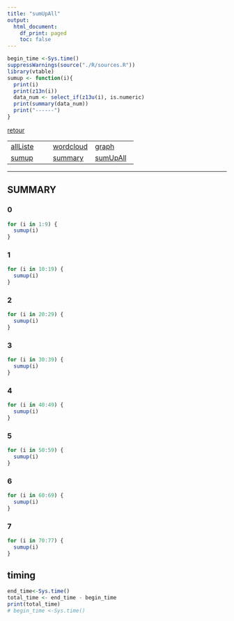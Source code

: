 ```yaml
---
title: "sumUpAll"
output:
  html_document:
    df_print: paged
    toc: false
---
```


```r
begin_time <-Sys.time()
suppressWarnings(source("./R/sources.R"))
library(vtable)
sumup <- function(i){
  print(i)
  print(z13n(i))
  data_num <- select_if(z13u(i), is.numeric) 
  print(summary(data_num))
  print("------")
}
```


[retour](./../index.html)  

<!-- -->
||||  
|---|---|---|  
|[allListe](./allListe.html)|[wordcloud](./wordcloud.html)|[graph](./mygraph.html)|  
|[sumup](./sumup.html)|[summary](./summary.html)|[sumUpAll](./sumUpAll.html)|

---

## SUMMARY

### 0
```r
for (i in 1:9) {
  sumup(i)
}
```

<div style="page-break-after: always; visibility: hidden"> 
\pagebreak 
</div>

### 1
```r
for (i in 10:19) {
  sumup(i)
}
```

<div style="page-break-after: always; visibility: hidden"> 
\pagebreak 
</div>

### 2
```r
for (i in 20:29) {
  sumup(i)
}
```

<div style="page-break-after: always; visibility: hidden"> 
\pagebreak 
</div>

### 3
```r
for (i in 30:39) {
  sumup(i)
}
```

<div style="page-break-after: always; visibility: hidden"> 
\pagebreak 
</div>

### 4
```r
for (i in 40:49) {
  sumup(i)
}
```

<div style="page-break-after: always; visibility: hidden"> 
\pagebreak 
</div>

### 5
```r
for (i in 50:59) {
  sumup(i)
}
```

<div style="page-break-after: always; visibility: hidden"> 
\pagebreak 
</div>

### 6
```r
for (i in 60:69) {
  sumup(i)
}
```

<div style="page-break-after: always; visibility: hidden"> 
\pagebreak 
</div>

### 7
```r
for (i in 70:77) {
  sumup(i)
}
```

## timing 
```r
end_time<-Sys.time()
total_time <- end_time - begin_time
print(total_time)
# begin_time <-Sys.time()
```
